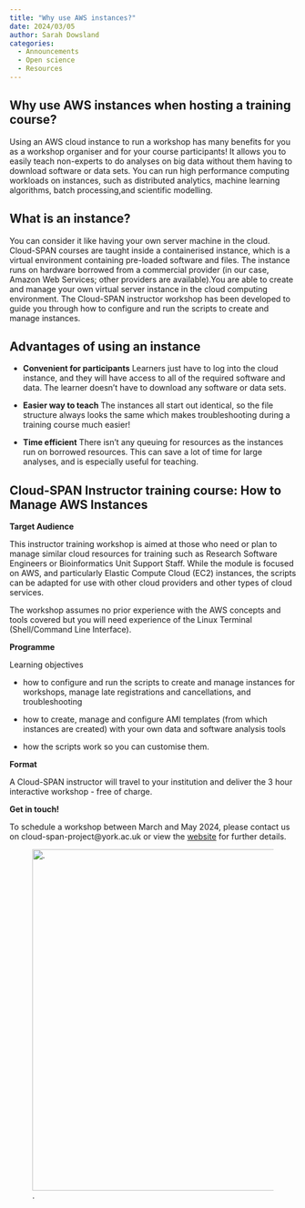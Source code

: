 ```yaml
---
title: "Why use AWS instances?"
date: 2024/03/05
author: Sarah Dowsland
categories:
  - Announcements
  - Open science
  - Resources
---
```


## Why use AWS instances when hosting a training course? 

Using an AWS cloud instance to run a workshop has many benefits for you as a workshop organiser and for your course participants! It allows you to easily teach non-experts to do analyses on big data without them having to download software or data sets. You can run high performance computing workloads on instances, such as distributed analytics, machine learning algorithms, batch processing,and scientific modelling.

## What is an instance?

You can consider it like having your own server machine in the cloud. Cloud-SPAN courses are taught inside a containerised instance, which is a virtual environment containing pre-loaded software and files. The instance runs on hardware borrowed from a commercial provider (in our case, Amazon Web Services; other providers are available).You are able to create and manage your own virtual server instance in the cloud computing environment. The Cloud-SPAN instructor workshop has been developed to guide you through how to configure and run the scripts to create and manage instances.

## Advantages of using an instance

-  **Convenient for participants** Learners just have to log into the cloud instance, and they will have access to all of the required software and data. The learner doesn’t have to download any software or data sets.

-  **Easier way to teach** The instances all start out identical, so the file structure always looks the same which makes troubleshooting during a training course much easier!

-  **Time efficient** There isn’t any queuing for resources as the instances run on borrowed resources. This can save a lot of time for large analyses, and is especially useful for teaching.

## Cloud-SPAN Instructor training course: How to Manage AWS Instances

**Target Audience** 

This instructor training workshop is aimed at those who need or plan to manage similar cloud resources for training such as Research Software Engineers or Bioinformatics Unit Support Staff. While the module is focused on AWS, and particularly Elastic Compute Cloud (EC2) instances, the scripts can be adapted for use with other cloud providers and other types of cloud services.

The workshop assumes no prior experience with the AWS concepts and tools covered but you will need experience of the Linux Terminal (Shell/Command Line Interface).

**Programme**

Learning objectives


-  how to configure and run the scripts to create and manage instances for workshops, manage late registrations and cancellations, and troubleshooting

-  how to create, manage and configure AMI templates (from which instances are created) with your own data and software analysis tools

-  how the scripts work so you can customise them.

**Format**

A Cloud-SPAN instructor will travel to your institution and deliver the 3 hour interactive workshop - free of charge. 


**Get in touch!** 


To schedule a workshop between March and May 2024, please contact us on cloud-span-project@york.ac.uk or view the [website](https://cloud-span.york.ac.uk/upcoming/How%20to%20manage%20AWS%20Instances/) for further details. 

![.](../../images/logo_cloud_only.PNG){fig-alt="A graphic showing the Cloud-SPAN logo." width="600"} 
